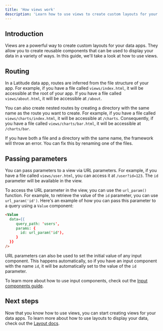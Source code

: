 ```yaml
---
title: 'How views work'
description: 'Learn how to use views to create custom layouts for your data apps.'
---
```


## Introduction

Views are a powerful way to create custom layouts for your data apps. They allow you to create reusable components that can be used to display your data in a variety of ways. In this guide, we'll take a look at how to use views.

## Routing

In a Latitude data app, routes are inferred from the file structure of your app. For example, if you have a file called `views/index.html`, it will be accessible at the root of your app. If you have a file called `views/about.html`, it will be accessible at `/about`.

You can also create nested routes by creating a directory with the same name as the route you want to create. For example, if you have a file called `views/charts/index.html`, it will be accessible at `/charts`. Consequently, if you have a file called `views/charts/bar.html`, it will be accessible at `/charts/bar`.

If you have both a file and a directory with the same name, the framework will throw an error. You can fix this by renaming one of the files.

## Passing parameters

You can pass parameters to a view via URL parameters. For example, if you have a file called `views/user.html`, you can access it at `/user?id=123`. The `id` parameter will be available in the view.

To access the URL parameter in the view, you can use the `url_param()` function. For example, to retrieve the value of the `id` parameter, you can use `url_param('id')`. Here's an example of how you can pass this parameter to a query using a `Value` component:

```html
<Value
  data={{ 
     query_path: 'users', 
     params: {
       id: url_param('id'),
     }
  }}
/>
```

URL parameters can also be used to set the initial value of any input component. This happens automatically, so if you have an input component with the name `id`, it will be automatically set to the value of the `id` parameter.

To learn more about how to use input components, check out the [Input components guide](/components/inputs).

## Next steps

Now that you know how to use views, you can start creating views for your data apps. To learn more about how to use layouts to display your data, check out the [Layout docs](/views/basics/layout).